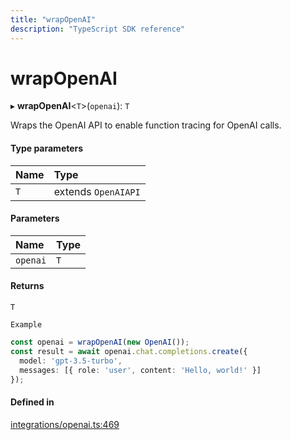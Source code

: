 ```yaml
---
title: "wrapOpenAI"
description: "TypeScript SDK reference"
---
```


# wrapOpenAI

▸ **wrapOpenAI**\<`T`\>(`openai`): `T`

Wraps the OpenAI API to enable function tracing for OpenAI calls.

#### Type parameters

| Name | Type |
| :------ | :------ |
| `T` | extends `OpenAIAPI` |

#### Parameters

| Name | Type |
| :------ | :------ |
| `openai` | `T` |

#### Returns

`T`

`Example`

```ts lines
const openai = wrapOpenAI(new OpenAI());
const result = await openai.chat.completions.create({
  model: 'gpt-3.5-turbo',
  messages: [{ role: 'user', content: 'Hello, world!' }]
});
```

#### Defined in

[integrations/openai.ts:469](https://github.com/wandb/weave/blob/b1d9129c93572ba073682dba39c7e414a0627f7e/sdks/node/src/integrations/openai.ts#L469)